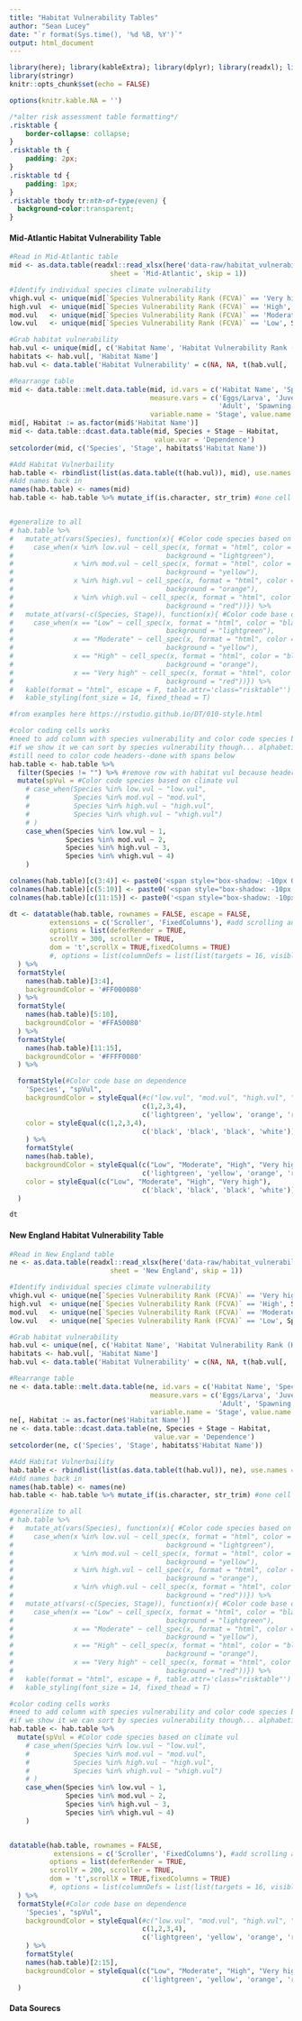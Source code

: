 ```yaml
---
title: "Habitat Vulnerability Tables"
author: "Sean Lucey"
date: "`r format(Sys.time(), '%d %B, %Y')`"
output: html_document
---
```


```r
library(here); library(kableExtra); library(dplyr); library(readxl); library(data.table); library(DT);
library(stringr)
knitr::opts_chunk$set(echo = FALSE)

options(knitr.kable.NA = '')

```

```css

/*alter risk assessment table formatting*/
.risktable {
    border-collapse: collapse;
}
.risktable th {
    padding: 2px;
}
.risktable td {
    padding: 1px;
}
.risktable tbody tr:nth-of-type(even) {
  background-color:transparent;
}

```

#### Mid-Atlantic Habitat Vulnerability Table

```r
#Read in Mid-Atlantic table
mid <- as.data.table(readxl::read_xlsx(here('data-raw/habitat_vulnerability.xlsx'),
                         sheet = 'Mid-Atlantic', skip = 1))

#Identify individual species climate vulnerability
vhigh.vul <- unique(mid[`Species Vulnerability Rank (FCVA)` == 'Very high', Species])
high.vul  <- unique(mid[`Species Vulnerability Rank (FCVA)` == 'High', Species])
mod.vul   <- unique(mid[`Species Vulnerability Rank (FCVA)` == 'Moderate', Species])
low.vul   <- unique(mid[`Species Vulnerability Rank (FCVA)` == 'Low', Species])

#Grab habitat vulnerability
hab.vul <- unique(mid[, c('Habitat Name', 'Habitat Vulnerability Rank (HVCA)')])
habitats <- hab.vul[, 'Habitat Name']
hab.vul <- data.table('Habitat Vulnerability' = c(NA, NA, t(hab.vul[, 'Habitat Vulnerability Rank (HVCA)'])))

#Rearrange table
mid <- data.table::melt.data.table(mid, id.vars = c('Habitat Name', 'Species'),
                                   measure.vars = c('Eggs/Larva', 'Juvenile/YOY',
                                                    'Adult', 'Spawning Adult'),
                                   variable.name = 'Stage', value.name = 'Dependence')
mid[, Habitat := as.factor(mid$'Habitat Name')]
mid <- data.table::dcast.data.table(mid, Species + Stage ~ Habitat,
                                    value.var = 'Dependence')
setcolorder(mid, c('Species', 'Stage', habitats$'Habitat Name'))

#Add Habitat Vulnerbaility
hab.table <- rbindlist(list(as.data.table(t(hab.vul)), mid), use.names = F)
#Add names back in
names(hab.table) <- names(mid)
hab.table <- hab.table %>% mutate_if(is.character, str_trim) #one cell has a space, not getting color


#generalize to all
# hab.table %>%
#   mutate_at(vars(Species), function(x){ #Color code species based on climate vul
#     case_when(x %in% low.vul ~ cell_spec(x, format = "html", color = "black",
#                                      background = "lightgreen"),
#               x %in% mod.vul ~ cell_spec(x, format = "html", color = "black",
#                                      background = "yellow"),
#               x %in% high.vul ~ cell_spec(x, format = "html", color = "black",
#                                      background = "orange"),
#               x %in% vhigh.vul ~ cell_spec(x, format = "html", color = "white",
#                                      background = "red"))}) %>%
#   mutate_at(vars(-c(Species, Stage)), function(x){ #Color code base on dependence
#     case_when(x == "Low" ~ cell_spec(x, format = "html", color = "black",
#                                      background = "lightgreen"),
#               x == "Moderate" ~ cell_spec(x, format = "html", color = "black",
#                                      background = "yellow"),
#               x == "High" ~ cell_spec(x, format = "html", color = "black",
#                                      background = "orange"),
#               x == "Very high" ~ cell_spec(x, format = "html", color = "white",
#                                      background = "red"))}) %>%
#   kable(format = "html", escape = F, table.attr='class="risktable"') %>%
#   kable_styling(font_size = 14, fixed_thead = T)

```

```r
#from examples here https://rstudio.github.io/DT/010-style.html

#color coding cells works
#need to add column with species vulnerability and color code species by it but not show it, like #hideV6 example at link
#if we show it we can sort by species vulnerability though... alphabetical doesnt work so use numbers to go lowest-highest
#still need to color code headers--done with spans below
hab.table <- hab.table %>%
  filter(Species != "") %>% #remove row with habitat vul because headers now in color
  mutate(spVul = #Color code species based on climate vul
    # case_when(Species %in% low.vul ~ "low.vul",
    #           Species %in% mod.vul ~ "mod.vul",
    #           Species %in% high.vul ~ "high.vul",
    #           Species %in% vhigh.vul ~ "vhigh.vul")
    # )
    case_when(Species %in% low.vul ~ 1,
              Species %in% mod.vul ~ 2,
              Species %in% high.vul ~ 3,
              Species %in% vhigh.vul ~ 4)
    )

colnames(hab.table)[c(3:4)] <- paste0('<span style="box-shadow: -10px 0 0 red, 10px 0 0 red; background-color:red; color:white">',colnames(hab.table)[c(3:4)],'</span>')
colnames(hab.table)[c(5:10)] <- paste0('<span style="box-shadow: -10px 0 0 orange, 10px 0 0 orange; background-color:',c("orange"),'">',colnames(hab.table)[c(5:10)],'</span>')
colnames(hab.table)[c(11:15)] <- paste0('<span style="box-shadow: -10px 0 0 yellow, 10px 0 0 yellow; background-color:',c("yellow"),'">',colnames(hab.table)[c(11:15)],'</span>')

dt <- datatable(hab.table, rownames = FALSE, escape = FALSE,
          extensions = c('Scroller', 'FixedColumns'), #add scrolling and fixed column
          options = list(deferRender = TRUE,
          scrollY = 300, scroller = TRUE,
          dom = 't',scrollX = TRUE,fixedColumns = TRUE)
          #, options = list(columnDefs = list(list(targets = 16, visible = FALSE)))
  ) %>% 
  formatStyle(
    names(hab.table)[3:4],
    backgroundColor = '#FF000080'
  ) %>%
  formatStyle(
    names(hab.table)[5:10],
    backgroundColor = '#FFA50080'
  ) %>%
  formatStyle(
    names(hab.table)[11:15],
    backgroundColor = '#FFFF0080'
  ) %>%

  formatStyle(#Color code base on dependence
    'Species', "spVul",
    backgroundColor = styleEqual(#c("low.vul", "mod.vul", "high.vul", "vhigh.vul"),
                                 c(1,2,3,4),
                                 c('lightgreen', 'yellow', 'orange', 'red')), #Color code base on dependence)
    color = styleEqual(c(1,2,3,4),
                                 c('black', 'black', 'black', 'white'))
    ) %>%
    formatStyle(
    names(hab.table),
    backgroundColor = styleEqual(c("Low", "Moderate", "High", "Very high"), 
                                 c('lightgreen', 'yellow', 'orange', 'red')), 
    color = styleEqual(c("Low", "Moderate", "High", "Very high"), 
                                 c('black', 'black', 'black', 'white'))
  )

dt
```

#### New England Habitat Vulnerability Table



```r
#Read in New England table
ne <- as.data.table(readxl::read_xlsx(here('data-raw/habitat_vulnerability.xlsx'),
                         sheet = 'New England', skip = 1))

#Identify individual species climate vulnerability
vhigh.vul <- unique(ne[`Species Vulnerability Rank (FCVA)` == 'Very high', Species])
high.vul  <- unique(ne[`Species Vulnerability Rank (FCVA)` == 'High', Species])
mod.vul   <- unique(ne[`Species Vulnerability Rank (FCVA)` == 'Moderate', Species])
low.vul   <- unique(ne[`Species Vulnerability Rank (FCVA)` == 'Low', Species])

#Grab habitat vulnerability
hab.vul <- unique(ne[, c('Habitat Name', 'Habitat Vulnerability Rank (HVCA)')])
habitats <- hab.vul[, 'Habitat Name']
hab.vul <- data.table('Habitat Vulnerability' = c(NA, NA, t(hab.vul[, 'Habitat Vulnerability Rank (HVCA)'])))

#Rearrange table
ne <- data.table::melt.data.table(ne, id.vars = c('Habitat Name', 'Species'),
                                   measure.vars = c('Eggs/Larva', 'Juvenile/YOY',
                                                    'Adult', 'Spawning Adult'),
                                   variable.name = 'Stage', value.name = 'Dependence')
ne[, Habitat := as.factor(ne$'Habitat Name')]
ne <- data.table::dcast.data.table(ne, Species + Stage ~ Habitat,
                                    value.var = 'Dependence')
setcolorder(ne, c('Species', 'Stage', habitats$'Habitat Name'))

#Add Habitat Vulnerbaility
hab.table <- rbindlist(list(as.data.table(t(hab.vul)), ne), use.names = F)
#Add names back in
names(hab.table) <- names(ne)
hab.table <- hab.table %>% mutate_if(is.character, str_trim) #one cell has a space, not getting color

#generalize to all
# hab.table %>%
#   mutate_at(vars(Species), function(x){ #Color code species based on climate vul
#     case_when(x %in% low.vul ~ cell_spec(x, format = "html", color = "black",
#                                      background = "lightgreen"),
#               x %in% mod.vul ~ cell_spec(x, format = "html", color = "black",
#                                      background = "yellow"),
#               x %in% high.vul ~ cell_spec(x, format = "html", color = "black",
#                                      background = "orange"),
#               x %in% vhigh.vul ~ cell_spec(x, format = "html", color = "white",
#                                      background = "red"))}) %>%
#   mutate_at(vars(-c(Species, Stage)), function(x){ #Color code base on dependence
#     case_when(x == "Low" ~ cell_spec(x, format = "html", color = "black",
#                                      background = "lightgreen"),
#               x == "Moderate" ~ cell_spec(x, format = "html", color = "black",
#                                      background = "yellow"),
#               x == "High" ~ cell_spec(x, format = "html", color = "black",
#                                      background = "orange"),
#               x == "Very high" ~ cell_spec(x, format = "html", color = "white",
#                                      background = "red"))}) %>%
#   kable(format = "html", escape = F, table.attr='class="risktable"') %>%
#   kable_styling(font_size = 14, fixed_thead = T)

```

```r

#color coding cells works
#need to add column with species vulnerability and color code species by it but not show it, like #hideV6 example at link
#if we show it we can sort by species vulnerability though... alphabetical doesnt work so use numbers to go lowest-highest
hab.table <- hab.table %>%
  mutate(spVul = #Color code species based on climate vul
    # case_when(Species %in% low.vul ~ "low.vul",
    #           Species %in% mod.vul ~ "mod.vul",
    #           Species %in% high.vul ~ "high.vul",
    #           Species %in% vhigh.vul ~ "vhigh.vul")
    # )
    case_when(Species %in% low.vul ~ 1,
              Species %in% mod.vul ~ 2,
              Species %in% high.vul ~ 3,
              Species %in% vhigh.vul ~ 4)
    )


datatable(hab.table, rownames = FALSE, 
           extensions = c('Scroller', 'FixedColumns'), #add scrolling and fixed column
          options = list(deferRender = TRUE,
          scrollY = 200, scroller = TRUE,
          dom = 't',scrollX = TRUE,fixedColumns = TRUE)
          #, options = list(columnDefs = list(list(targets = 16, visible = FALSE)))
  ) %>% 
  formatStyle(#Color code base on dependence
    'Species', "spVul",
    backgroundColor = styleEqual(#c("low.vul", "mod.vul", "high.vul", "vhigh.vul"),
                                 c(1,2,3,4),
                                 c('lightgreen', 'yellow', 'orange', 'red')) #Color code base on dependence)
    ) %>%
    formatStyle(
    names(hab.table)[2:15],
    backgroundColor = styleEqual(c("Low", "Moderate", "High", "Very high"), 
                                 c('lightgreen', 'yellow', 'orange', 'red'))
  )


```

#### Data Sourecs

